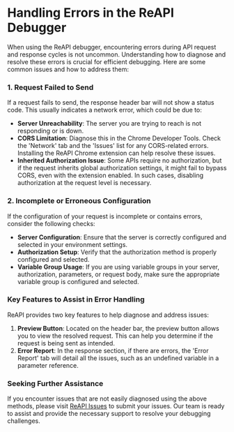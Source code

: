 # Handling Errors in the ReAPI Debugger

When using the ReAPI debugger, encountering errors during API request and response cycles is not uncommon. Understanding how to diagnose and resolve these errors is crucial for efficient debugging. Here are some common issues and how to address them:

### 1. Request Failed to Send

If a request fails to send, the response header bar will not show a status code. This usually indicates a network error, which could be due to:

- **Server Unreachability**: The server you are trying to reach is not responding or is down.
- **CORS Limitation**: Diagnose this in the Chrome Developer Tools. Check the 'Network' tab and the 'Issues' list for any CORS-related errors. Installing the ReAPI Chrome extension can help resolve these issues.
- **Inherited Authorization Issue**: Some APIs require no authorization, but if the request inherits global authorization settings, it might fail to bypass CORS, even with the extension enabled. In such cases, disabling authorization at the request level is necessary.

### 2. Incomplete or Erroneous Configuration

If the configuration of your request is incomplete or contains errors, consider the following checks:

- **Server Configuration**: Ensure that the server is correctly configured and selected in your environment settings.
- **Authorization Setup**: Verify that the authorization method is properly configured and selected.
- **Variable Group Usage**: If you are using variable groups in your server, authorization, parameters, or request body, make sure the appropriate variable group is configured and selected.

### Key Features to Assist in Error Handling

ReAPI provides two key features to help diagnose and address issues:

1.  **Preview Button**: Located on the header bar, the preview button allows you to view the resolved request. This can help you determine if the request is being sent as intended.
2.  **Error Report**: In the response section, if there are errors, the 'Error Report' tab will detail all the issues, such as an undefined variable in a parameter reference.

### Seeking Further Assistance

If you encounter issues that are not easily diagnosed using the above methods, please visit [ReAPI Issues](https://github.com/ReAPI-com/reapi-issues) to submit your issues. Our team is ready to assist and provide the necessary support to resolve your debugging challenges.

